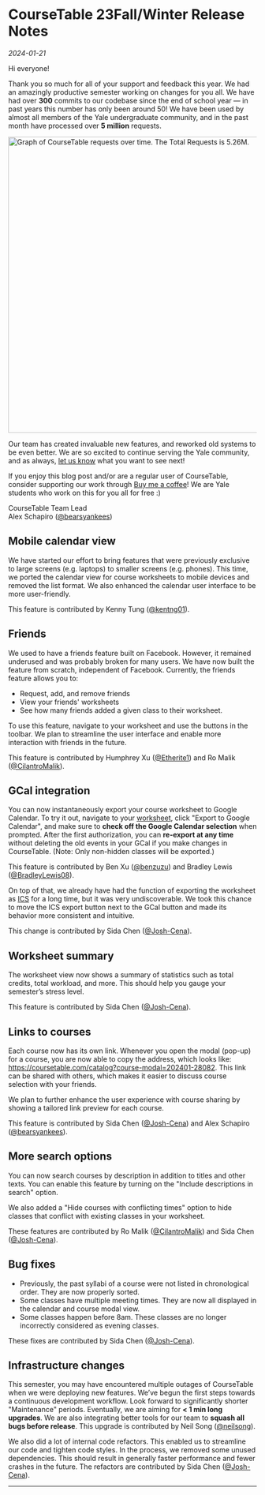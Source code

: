 
<div className={clsx(styles.container, 'mx-auto')}>
<TextComponent type="secondary">

# CourseTable 23Fall/Winter Release Notes

_2024-01-21_

Hi everyone!

Thank you so much for all of your support and feedback this year. We had an amazingly productive semester working on changes for you all. We have had over **300** commits to our codebase since the end of school year — in past years this number has only been around 50! We have been used by almost all members of the Yale undergraduate community, and in the past month have processed over **5 million** requests.

<div style={{ textAlign: 'center' }}>
  <img
    src="/images/release_notes/fall_23/fall23requests.png"
    alt="Graph of CourseTable requests over time. The Total Requests is 5.26M."
    width="600"
  />
</div>

Our team has created invaluable new features, and reworked old systems to be even better. We are so excited to continue serving the Yale community, and as always, [let us know](https://feedback.coursetable.com/) what you want to see next!

If you enjoy this blog post and/or are a regular user of CourseTable, consider supporting our work through [Buy me a coffee](https://www.buymeacoffee.com/coursetable)! We are Yale students who work on this for you all for free :)

CourseTable Team Lead<br />
Alex Schapiro ([@bearsyankees](https://github.com/bearsyankees))

## Mobile calendar view

We have started our effort to bring features that were previously exclusive to large screens (e.g. laptops) to smaller screens (e.g. phones). This time, we ported the calendar view for course worksheets to mobile devices and removed the list format. We also enhanced the calendar user interface to be more user-friendly.

This feature is contributed by Kenny Tung ([@kentng01](https://github.com/kentng01)).

## Friends

We used to have a friends feature built on Facebook. However, it remained underused and was probably broken for many users. We have now built the feature from scratch, independent of Facebook. Currently, the friends feature allows you to:

- Request, add, and remove friends
- View your friends' worksheets
- See how many friends added a given class to their worksheet.

To use this feature, navigate to your worksheet and use the buttons in the toolbar. We plan to streamline the user interface and enable more interaction with friends in the future.

This feature is contributed by Humphrey Xu ([@Etherite1](https://github.com/Etherite1)) and Ro Malik ([@CilantroMalik](https://github.com/CilantroMalik)).

## GCal integration

You can now instantaneously export your course worksheet to Google Calendar. To try it out, navigate to your [worksheet](https://coursetable.com/worksheet), click "Export to Google Calendar", and make sure to **check off the Google Calendar selection** when prompted. After the first authorization, you can **re-export at any time** without deleting the old events in your GCal if you make changes in CourseTable. (Note: Only non-hidden classes will be exported.)

This feature is contributed by Ben Xu ([@benzuzu](https://github.com/benzuzu)) and Bradley Lewis ([@BradleyLewis08](https://github.com/BradleyLewis08)).

On top of that, we already have had the function of exporting the worksheet as [ICS](https://en.wikipedia.org/wiki/ICalendar) for a long time, but it was very undiscoverable. We took this chance to move the ICS export button next to the GCal button and made its behavior more consistent and intuitive.

This change is contributed by Sida Chen ([@Josh-Cena](https://github.com/Josh-Cena)).

## Worksheet summary

The worksheet view now shows a summary of statistics such as total credits, total workload, and more. This should help you gauge your semester’s stress level.

This feature is contributed by Sida Chen ([@Josh-Cena](https://github.com/Josh-Cena)).

## Links to courses

Each course now has its own link. Whenever you open the modal (pop-up) for a course, you are now able to copy the address, which looks like: https://coursetable.com/catalog?course-modal=202401-28082. This link can be shared with others, which makes it easier to discuss course selection with your friends.

We plan to further enhance the user experience with course sharing by showing a tailored link preview for each course.

This feature is contributed by Sida Chen ([@Josh-Cena](https://github.com/Josh-Cena)) and Alex Schapiro ([@bearsyankees](https://github.com/bearsyankees)).

## More search options

You can now search courses by description in addition to titles and other texts. You can enable this feature by turning on the "Include descriptions in search" option.

We also added a "Hide courses with conflicting times" option to hide classes that conflict with existing classes in your worksheet.

These features are contributed by Ro Malik ([@CilantroMalik](https://github.com/CilantroMalik)) and Sida Chen ([@Josh-Cena](https://github.com/Josh-Cena)).

## Bug fixes

- Previously, the past syllabi of a course were not listed in chronological order. They are now properly sorted.
- Some classes have multiple meeting times. They are now all displayed in the calendar and course modal view.
- Some classes happen before 8am. These classes are no longer incorrectly considered as evening classes.

These fixes are contributed by Sida Chen ([@Josh-Cena](https://github.com/Josh-Cena)).

## Infrastructure changes

This semester, you may have encountered multiple outages of CourseTable when we were deploying new features. We’ve begun the first steps towards a continuous development workflow. Look forward to significantly shorter "Maintenance" periods. Eventually, we are aiming for **< 1 min long upgrades**. We are also integrating better tools for our team to **squash all bugs before release**. This upgrade is contributed by Neil Song ([@neilsong](https://github.com/neilsong)).

We also did a lot of internal code refactors. This enabled us to streamline our code and tighten code styles. In the process, we removed some unused dependencies. This should result in generally faster performance and fewer crashes in the future. The refactors are contributed by Sida Chen ([@Josh-Cena](https://github.com/Josh-Cena)).

---

</TextComponent>
</div>
